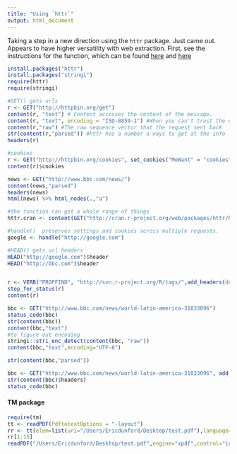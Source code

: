 ```yaml
---
title: "Using `httr`"
output: html_document
---
```


Taking a step in a new direction using the `httr` package. Just came out. Appears to have higher versatility with web extraction. First, see the instructions for the function, which can be found [here]("http://cran.r-project.org/web/packages/httr/httr.pdf") and [here]("http://cran.r-project.org/web/packages/httr/vignettes/quickstart.html")

```r
install.packages("httr")
install.packages("stringi")
require(httr)
require(stringi)
```


```r
#GET() gets urls
r <- GET("http://httpbin.org/get")
content(r, "text") # Content accesses the content of the message. 
content(r, "text", encoding = "ISO-8859-1") #When you can't trust the encoding.
content(r,"raw") #The raw sequence vector that the request sent back
str(content(r,"parsed")) #httr has a number a ways to get at the info
headers(r)

#cookies
r <- GET("http://httpbin.org/cookies", set_cookies("MeWant" = "cookies"))
content(r)$cookies

news <- GET("http://www.bbc.com/news/")
content(news,"parsed")
headers(news)
html(news) %>% html_nodes(.,"a")

#the function can get a whole range of things
httr.cran <- content(GET("http://cran.r-project.org/web/packages/httr/httr.pdf")) #Extracted a PDF into a raw data format

#handle()  preserves settings and cookies across multiple requests. 
google <- handle("http://google.com")

#HEAD() gets url headers
HEAD("http://google.com")$header
HEAD("http://bbc.com")$header


r <- VERB("PROPFIND", "http://svn.r-project.org/R/tags/",add_headers(depth = 1), verbose())
stop_for_status(r)
content(r)

bbc <- GET("http://www.bbc.com/news/world-latin-america-31033096")
status_code(bbc)
str(content(bbc))
content(bbc,"text")
#to figure out encoding
stringi::stri_enc_detect(content(bbc, "raw"))
content(bbc,"text",encoding="UTF-8")

str(content(bbc,"parsed"))

bbc <- GET("http://www.bbc.com/news/world-latin-america-31033096", add_headers(Name = "Hadley"))
str(content(bbc)$headers)
status_code(bbc)
```


#### TM package
```r
require(tm)
tt <- readPDF(PdftotextOptions = "-layout")
rr <- tt(elem=list(uri="/Users/Ericdunford/Desktop/test.pdf"),language="en",id="id1")
rr[1:15]
readPDF("/Users/Ericdunford/Desktop/test.pdf",engine="xpdf",control="info")
```

